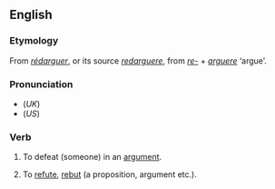 ==English==
===Etymology===
From {{F.}} ''[[rédarguer]]'', or its source {{L.}} ''[[redarguere]]'', from ''[[re-]]'' + ''[[arguere]]'' ‘argue’.

===Pronunciation===
*(''UK'') {{IPA|/ɹɛˈdɑːgjuː/}}
*(''US'') {{IPA|/ɻɛˈdɑɻgjuː/}}

===Verb===
{{en-verb|redargu|es}}

# {{context|Scotland|transitive}} To defeat (someone) in an [[argument]].
# {{context|Scotland|transitive}} To [[refute]], [[rebut]] (a proposition, argument etc.).